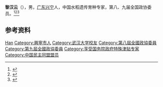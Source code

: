 '''黎汉云'''（{{bd|1933年|6月14日|2020年|11月28日|catIdx=Li}}），男，[[广东|广东]][[兴宁县|兴宁]]人，中国水稻遗传育种专家，第八、九届全国政协委员。<ref>{{Cite book|title=历届全国政协委员人名辞典|author=|publisher=中国国际广播出版社|year=1996|isbn=9787507813746|location=北京|pages=}}</ref><ref>{{Cite book|title=中华人民共和国职官志|author=何虎生, 李耀东, 向常福主编|publisher=中国社会出版社|year=2003|isbn=9787800883934|location=北京|pages=}}</ref><ref>{{Cite web|title=著名水稻遗传育种专家黎汉云研究员逝世|url=https://news.sicau.edu.cn/info/1135/60133.htm|accessdate=2021-02-15|work=四川农业大学}}</ref>

== 参考资料 ==
{{reflist}}

{{Authority control}}
{{DEFAULTSORT:Li}}
[[Category:黎姓|Han]]
[[Category:興寧市人|Category:興寧市人]]
[[Category:武汉大学校友|Category:武汉大学校友]]
[[Category:第八屆全國政協委員|Category:第八屆全國政協委員]]
[[Category:第九屆全國政協委員|Category:第九屆全國政協委員]]
[[Category:享受国务院政府特殊津贴专家|Category:享受国务院政府特殊津贴专家]]
[[Category:中国民主同盟盟员|Category:中国民主同盟盟员]]

{{中国人物小作品}}
